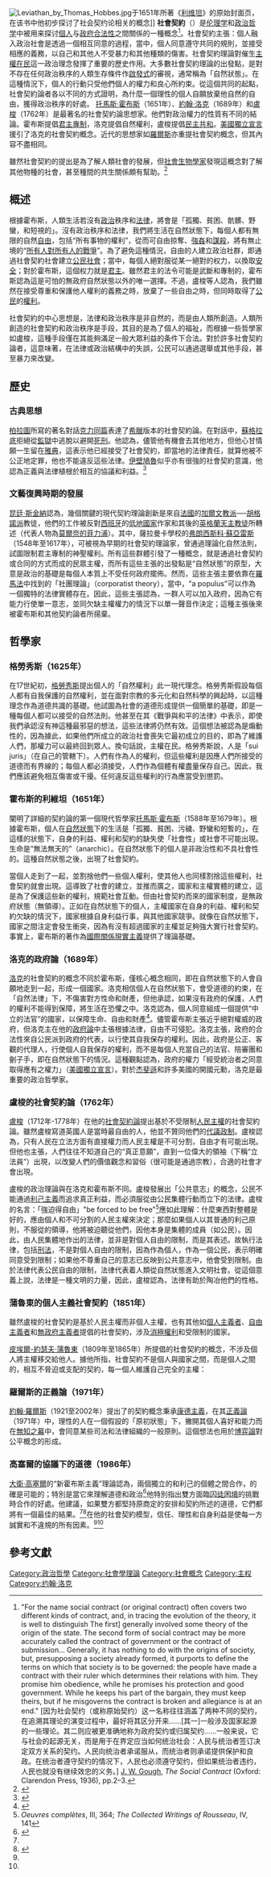 {{not|社會契約論}}
[[File:Leviathan_by_Thomas_Hobbes.jpg|thumb]]于1651年所著《[[利维坦_(霍布斯)|利维坦]]》的原始封面页，在该书中他初步探讨了社会契约论相关的概念]]
'''社會契約'''（{{lang-en|Social Contract}}）是[[伦理学|伦理学]]和[[政治哲学|政治哲学]]中被用来探讨[[個人|個人]]与[[政府|政府]][[合法性|合法性]]之間關係的一種概念<ref>"For the name social contract (or original contract) often covers two different kinds of contract, and, in tracing the evolution of the theory, it is well to distinguish The first] generally involved some theory of the origin of the state. The second form of social contract may be more accurately called the contract of government or the contract of submission... Generally, it has nothing to do with the origins of society, but, presupposing a society already formed, it purports to define the terms on which that society is to be governed: the people have made a contract with their ruler which determines their relations with him. They promise him obedience, while he promises his protection and good government. While he keeps his part of the bargain, they must keep theirs, but if he misgoverns the contract is broken and allegiance is at an end." [因为社会契约（或称原始契约）这一名称往往涵盖了两种不同的契约，在追溯其理论的演变过程中，最好将其区分开来……[其一]一般涉及国家起源的一些理论。其二则应被更准确地称为政府契约或归属契约……一般来说，它与社会的起源无关，而是用于在界定应当如何统治社会：人民与统治者签订决定双方关系的契约。人民向统治者承诺服从，而统治者则承诺提供保护和良政。在统治者遵守契约的情况下，人民也必须遵守契约，但如果统治者违约，人民也就没有继续效忠的义务。] [[J._W._Gough|J. W. Gough]], ''The Social Contract'' (Oxford: Clarendon Press, 1936), pp.{{nbsp}}2–3.</ref>。社會契約主張：個人融入政治社會是透過一個相互同意的過程，當中，個人同意遵守共同的規則，並接受相應的義務，以自己和其他人不受暴力和其他種類的傷害。社會契約理論對催生[[主權在民|主權在民]]這一政治理念發揮了重要的歷史作用。大多數社會契約理論的出發點，是對不存在任何政治秩序的人類生存條件作[[啟發法|啟發式]]的審視，通常稱為「自然狀態」。在這種情況下，個人的行動只受他們個人的權力和良心所約束。從這個共同的起點，社會契約論者各以不同的方式證明，為什麼一個理性的個人自願放棄他自然的自由，獲得政治秩序的好處。
[[托馬斯·霍布斯|托馬斯·霍布斯]]（1651年）、[[約翰·洛克|約翰·洛克]]（1689年）和[[盧梭|盧梭]]（1762年）是最著名的社會契約論思想家。他們對政治權力的性質有不同的結論。霍布斯提倡[[君主專制|君主專制]]，洛克提倡自然權利，盧梭提倡[[民主共和|民主共和]]。[[美國獨立宣言|美國獨立宣言]]援引了洛克的社會契約概念。近代的思想家如[[羅爾斯|羅爾斯]]亦重提社會契約概念，但其內容不盡相同。

雖然社會契約的提出是為了解人類社會的發展，但[[社會生物學|社會生物學家]]發現這概念對了解其他物種的社會，甚至種間的共生關係頗有幫助。<ref>{{Cite book |first=Edward O. |last=Wilson |title=Sociolology: the New Systhesis |publisher=Belknap Press of Harvard University Press |year=2000 |isbn=0674000897}}</ref>

== 概述 ==
根據霍布斯，人類生活若沒有[[政治|政治]]秩序和[[法律|法律]]，將會是「孤獨、貧困、骯髒、野蠻，和短視的」。沒有政治秩序和法律，我們將生活在自然狀態下，每個人都有無限的自然[[自由|自由]]，包括“所有事物的權利”，從而可自由掠奪、[[強姦|強姦]]和[[謀殺|謀殺]]，將有無止境的“[[所有人對所有人的戰爭|所有人對所有人的戰爭]]”。為了避免這種情況，自由的人建立政治社群，即通過社會契約社會建立[[公民社會|公民社會]]；當中，每個人絕對服從某一絕對的权力，以換取[[安全|安全]]；對於霍布斯，這個权力就是[[君主|君主]]。雖然君主的法令可能是武斷和專制的，霍布斯認為這是可怕的無政府自然狀態以外的唯一選擇。不過，盧梭等人認為，我們雖然在接受尊重和保護他人權利的義務之時，放棄了一些自由之時，但同時取得了[[公民|公民]]的[[權利|權利]]。

社會契約的中心思想是，法律和政治秩序是非自然的，而是由人類所創造。人類所創造的社會契約和政治秩序是手段，其目的是為了個人的福祉，而根據一些哲學家如盧梭，這種手段僅在其能夠滿足一般大眾利益的条件下合法。對於許多社會契約論者，這意味著，在法律或政治結構中的失誤，公民可以通過選舉或其他手段，甚至暴力來改變。

== 歷史 ==
=== 古典思想 ===
[[柏拉圖|柏拉圖]]所寫的著名對話[[克力同篇|克力同篇]]表達了[[希臘|希臘]]版本的社會契約論。在對話中，[[蘇格拉底|蘇格拉底]]拒絕從[[監獄|監獄]]中逃脫以避開[[死刑|死刑]]。他認為，儘管他有機會去其他地方，但他心甘情願一生留在[[雅典|雅典]]，這表示他已經接受了社會契約，即當地的法律責任，就算他被不公正地定罪，他也不能違反這些法律。[[伊壁鳩魯|伊壁鳩魯]]似乎亦有很強的社會契約意識，他認為正義與法律植根於相互的協議和利益。<ref name="Klosko2011">{{cite book|author=George Klosko|title=The Oxford Handbook of the History of Political Philosophy|date=26 May 2011|publisher=Oxford University Press|isbn=978-0-19-923880-4}}</ref>{{rp|574-575}}

=== 文藝復興時期的發展 ===
[[昆廷·斯金納|昆廷·斯金納]]認為，幾個關鍵的現代契約理論創新是來自[[法國|法國]]的[[加爾文教派|加爾文教派]]──[[胡格諾派|胡格諾派]]教徒，他們的工作被反對[[西班牙|西班牙]]的[[低地國家|低地國家]]作家和其後的[[英格蘭|英格蘭]][[天主教徒|天主教徒]]所轉述（代表人物為[[莫爾奈的菲力浦|莫爾奈的菲力浦]]）。其中，薩拉曼卡學校的[[弗朗西斯科·蘇亞雷斯|弗朗西斯科·蘇亞雷斯]]（1548年至1617年），可被視為早期的社會契約理論家，曾通過理論化自然法則，試圖限制君主專制的神聖權利。所有這些群體引發了一種概念，就是通過社會契約或合同的方式而成的民眾主權，而所有這些主張的出發點是“自然狀態”的原型，大意是政治的基礎是每個人本質上不受任何政府擺佈。然而，這些主張主要依靠在[[羅馬法|羅馬法]]中找到的「社團理論」（corporatist theory），當中，"a populus"可以作為一個獨特的法律實體存在。因此，這些主張認為，一群人可以加入政府，因為它有能力行使單一意志，並同欠缺主權權力的情況下以單一聲音作決定；這種主張後來被霍布斯和其他契約論者所揚棄。

== 哲學家 ==
=== 格勞秀斯（1625年） ===
在17世紀初，[[格勞秀斯|格勞秀斯]]提出個人的「自然權利」此一現代理念。格勞秀斯假設每個人都有自我保護的自然權利，並在面對宗教的多元化和自然科學的興起時，以這種理念作為道德共識的基礎。他試圖為社會的道德形成提供一個簡單的基礎，即是一種每個人都可以接受的自然法則。他甚至在其《戰爭與和平的法律》中表示，即使我們承認沒有神這種最邪惡的想法，這些法律將仍然有效。這個想法被認為是煽動性的，因為據此，如果他們所成立的政治社會喪失它最初成立的目的，即為了維護人們，那權力可以最終回到眾人。換句話說，主權在民。格勞秀斯說，人是「sui juris」（在自己的管轄下）。人們有作為人的權利，但這些權利是因應人們所接受的道德而有界線的；每個人都必須接受，人們作為個體有權盡量保存自己。因此，我們應該避免相互傷害或干擾。任何違反這些權利的行為應當受到懲罰。

=== 霍布斯的利維坦（1651年） ===
{{main|利維坦 (霍布斯)}}
闡明了詳細的契約論的第一個現代哲學家[[托馬斯·霍布斯|托馬斯·霍布斯]]（1588年至1679年）。根據霍布斯，個人在[[自然狀態|自然狀態]]下的生活是「孤獨、貧困、污穢、野蠻和短暫的」，在這樣的狀態下，自身的利益、權利和契約的缺失使「社會性」或社會不可能出現。生命是“無法無天的”（anarchic）。在自然狀態下的個人是非政治性和不具社會性的。這種自然狀態之後，出現了社會契約。

當個人走到了一起，並割捨他們一些個人權利，使其他人也同樣割捨這些權利，社會契約就會出現。這導致了社會的建立，並推而廣之，國家和主權實體的建立，這是為了保護這些新的權利，規範社會互動。但由社會契約而來的國家制度，是無政府狀態（無領導）。正如在自然狀態下的個人，主權國家在自身的利益、權利和契約欠缺的情況下，國家根據自身利​​益行事，與其他國家競爭。就像在自然狀態下，國家之間注定會發生衝突，因為有沒有超過國家的主權並足夠強大實行社會契約。事實上，霍布斯的著作為[[國際關係現實主義|國際關係現實主義]]提供了理論基礎。

=== 洛克的政府論（1689年） ===
[[洛克|洛克]]的社會契約的概念不同於霍布斯，僅核心概念相同，即在自然狀態下的人會自願地走到一起，形成一個國家。洛克相信個人在自然狀態下，會受道德的約束，在「自然法律」下，不傷害對方性命和財產，但他承認，如果沒有政府的保護，人們的權利不能得到保障，將生活在恐懼之中。洛克認為，個人同意組成一個提供“中立的法官”的國家，以保障生命、自由和財產<ref>{{Cite journal|last=Gaba|first=Jeffery|date=Spring 2007|title=John Locke and the Meaning of the Takings Clause|url=https://scholarship.law.missouri.edu/cgi/viewcontent.cgi?article=3727&context=mlr|journal=Missouri Law Review|volume=72|issue=2|access-date=2021-03-14|archive-date=2021-03-05|archive-url=https://web.archive.org/web/20210305162433/https://scholarship.law.missouri.edu/cgi/viewcontent.cgi?article=3727&context=mlr|dead-url=no}}</ref>。儘管霍布斯主張近乎絕對權威的政府，但洛克主在他的[[政府論|政府論]]中主張根據法律，自由不可侵犯。洛克主張，政府的合法性來自公民派到政府的代表，以行使其自我保存的權利。因此，政府是公正、客觀的代理人，行使個人自我保存的權利，而不是每個人充當自己的法官、陪審團和劊子手，即在自然狀態下的情況。這種觀點認為，政府的權力「經受統治者之同意取得應有之權力」（[[美國獨立宣言|美國獨立宣言]]）。對於[[杰斐遜|杰斐遜]]和許多美國的開國元勳，洛克是最重要的政治哲學家。

=== 盧梭的社會契約論（1762年） ===
[[盧梭|盧梭]]（1712年-1778年）在他的[[社會契約論|社會契約論]]提出基於不受限制[[人民主權論|人民主權]]的社會契約論。雖然盧梭寫道英國人是當時最自由的人，他並不贊同他們的[[代議政制|代議政制]]。盧梭認為，只有人民在立法方面有直接權力而人民主權是不可分割，自由才有可能出現。但他也主張，人們往往不知道自己的“真正意願”，直到一位偉大的領袖（下稱“立法員”）出現，以改變人們的價值觀念和習俗（很可能是通過宗教），合適的社會才會出現。

盧梭的政治理論與在洛克和霍布斯不同。盧梭發展出「公共意志」的概念，公民不能通過[[利己主義|利己主義]]而追求真正利益，而必須服從由公民集體行動而立下的法律。盧梭的名言：「強迫得自由」"be forced to be free"<ref>''Oeuvres complètes'', III, 364; ''The Collected Writings of Rousseau'', IV, 141</ref>應如此理解：什麼東西對整體是好的，應由個人和不可分割的人民主權來決定；那麼如果個人以其普通的利己原則，不服從的領導，他將被迫聽從他們，因他本身是集體的成員（如公民）。因此，由人民集體地作出的法律，並非是對個人自由的限制，而是其表述。故執行法律，包括[[刑法|刑法]]，不是對個人自由的限制，因為作為個人，作為一個公民，表示明確同意受到限制；如果他不尊重自己的意志已反映到公共意志中，他會受到限制。由於法律代表公民自由的限制，法律代表着人類從自然狀態進入文明社會。從這個意義上說，法律是一種文明的力量，因此，盧梭認為，法律有助於陶冶他們的性格。

=== 蒲魯東的個人主義社會契約（1851年） ===
雖然盧梭的社會契約是基於人民主權而非個人主權，也有其他如[[個人主義者|個人主義者]]、[[自由主義者|自由主義者]]和[[無政府主義者|無政府主義者]]提倡的社會契約，涉及[[消極權利|消極權利]]和受限制的國家。

[[皮埃爾-約瑟夫·蒲魯東|皮埃爾-約瑟夫·蒲魯東]]（1809年至1865年）所提倡的社會契約的概念，不涉及個人將主權移交給他人。據他所指，社會契約不是個人與國家之間，而是個人之間的，相互不脅迫或支配的契約，每一個人維護自己完全的主權：

=== 羅爾斯的正義論（1971年） ===
[[約翰·羅爾斯|約翰·羅爾斯]]（1921至2002年）提出了的契約概念秉承[[康德主義|康德主義]]，在其[[正義論|正義論]]（1971年）中，理性的人在一個假設的「原初狀態」下，撇開其個人喜好和能力而在[[無知之幕|無知之幕]]中，會同意某些司法和法律組織的一般原則。這個想法也用於[[博弈論|博弈論]]對公平概念的形成。

=== 高塞爾的協議下的道德（1986年） ===
[[大衛·高塞爾|大衛·高塞爾]]的“新霍布斯主義”理論認為，兩個獨立的和利己的個體之間合作，的確是可能的；特別是當它來理解道德和政治<ref name=autogenerated1>{{cite web |url=http://www.iep.utm.edu/soc-cont/#SH3b |title=Social Contract Theory [Internet Encyclopedia of Philosophy] |publisher=Iep.utm.edu |date=2004-10-15 |accessdate=2011-01-20 |archive-date=2011-01-16 |archive-url=https://web.archive.org/web/20110116033545/http://www.iep.utm.edu/soc-cont/#SH3b |dead-url=no }}</ref>他特別指出雙方面臨[[囚徒困境|囚徒困境]]的挑戰時合作的好處。他建議，如果雙方都堅持原商定的安排和契約所述的道德，它們都將有一個最佳的結果。<ref name=autogenerated1 /><ref name="stanford1">{{cite web |url=http://plato.stanford.edu/entries/contractarianism/#3 |title=Contractarianism (Stanford Encyclopedia of Philosophy) |publisher=Plato.stanford.edu |date= |accessdate=2011-01-20 |archive-date=2011-04-29 |archive-url=https://web.archive.org/web/20110429065139/http://plato.stanford.edu/entries/contractarianism/#3 |dead-url=no }}</ref>在他的社會契約模型，信任、理性和自身利益是使每一方誠實和不違規的所有因素。<ref name=autogenerated1 /><ref name="stanford1"/>

== 參考文獻 ==
{{reflist}}

{{社会与政治哲学}}
{{Authority control}}
[[Category:政治哲學|Category:政治哲學]]
[[Category:社會學理論|Category:社會學理論]]
[[Category:社會概念|Category:社會概念]]
[[Category:主权|Category:主权]]
[[Category:约翰·洛克|Category:约翰·洛克]]